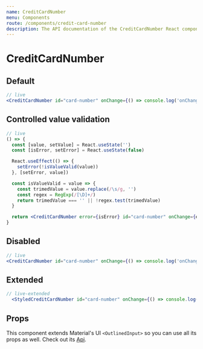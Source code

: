 ```yaml
---
name: CreditCardNumber
menu: Components
route: /components/credit-card-number
description: The API documentation of the CreditCardNumber React component. Play around with demos and check out its props.
---
```



# CreditCardNumber

## Default

```jsx
// live
<CreditCardNumber id="card-number" onChange={() => console.log('onChange')} />
```

## Controlled value validation

```jsx
// live
() => {
  const [value, setValue] = React.useState('')
  const [isError, setError] = React.useState(false)

  React.useEffect(() => {
    setError(!isValueValid(value))
  }, [setError, value])

  const isValueValid = value => {
    const trimedValue = value.replace(/\s/g, '')
    const regex = RegExp(/[\D]+/)
    return trimedValue === '' || !regex.test(trimedValue)
  }

  return <CreditCardNumber error={isError} id="card-number" onChange={e => setValue(e.target.value)} />
}
```

## Disabled

```jsx
// live
<CreditCardNumber id="card-number" onChange={() => console.log('onChange')} disabled />
```

## Extended

```jsx
// live-extended
  <StyledCreditCardNumber id="card-number" onChange={() => console.log('onChange')} />
```

## Props

This component extends Material's UI `<OutlinedInput>` so you can use all its props as well. Check out its [Api](https://material-ui.com/api/outlined-input/).

<Props of="CreditCardNumber" />